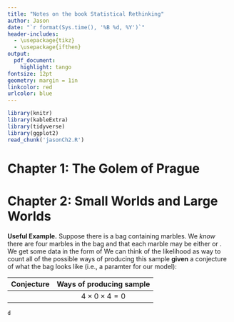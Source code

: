 ```yaml
---
title: "Notes on the book Statistical Rethinking"
author: Jason
date: "`r format(Sys.time(), '%B %d, %Y')`"
header-includes:
  - \usepackage{tikz}
  - \usepackage{ifthen}
output:
  pdf_document:
    highlight: tango
fontsize: 12pt
geometry: margin = 1in
linkcolor: red
urlcolor: blue
---
```


```r
library(knitr)
library(kableExtra)
library(tidyverse)
library(ggplot2)
read_chunk('jasonCh2.R')
```

\newcommand{\rc}{\tikz\draw[black,fill=red] (0,0) circle (.5ex); }

\newcommand{\bc}{\tikz\draw[black,fill=blue] (0,0) circle (.5ex); }


# **Chapter 1: The Golem of Prague**

# **Chapter 2: Small Worlds and Large Worlds**

**Useful Example.**  Suppose there is a bag containing marbles.  We *know* there are four marbles in the bag and that each marble
may be either \textcolor{red}{red} or \textcolor{blue}{blue}.  We get some data in the form of \bc \rc \bc
We can think of the likelihood as way to count all of the possible ways of producing this sample **given** a conjecture of what
the bag looks like (i.e., a paramter for our model):

| **Conjecture**   | **Ways of producing sample** |
|:-----------------|:----------------------------:|
| \bc \bc \bc \bc | $4 \times 0 \times 4 = 0$ |

```r
d
```

